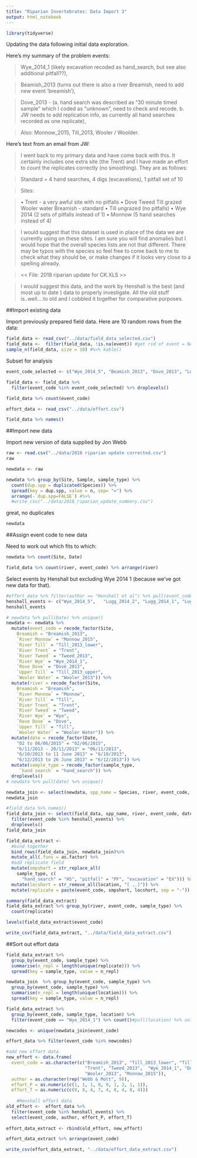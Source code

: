 ```yaml
---
title: "Riparian Invertebrates: Data Import 3"
output: html_notebook
---
```


```r
library(tidyverse)
```

Updating the data following initial data exploration.  

Here's my summary of the problem events: 

> Wye_2014_1 (likely excavation recoded as hand_search, but see also additional pitfall??), 

> Beamish_2013 (turns out there is also a river Breamish, need to add new event 'breamish'), 

> Dove_2013 - (a. hand search was described as "30 minute timed sample" which I coded as "unknown", need to check and recode.  b. JW needs to add replication info, as currently all hand searches recorded as one replicate), 

> Also: Monnow_2015, Till_2013, Wooler / Woolder.  


Here's text from an email from JW: 

> I went back to my primary data and have come back with this. It certainly includes one extra site (the Trent) and I have made an effort to count the replicates correctly (no smoothing). They are as follows:

> Standard = 4 hand searches, 4 digs (excavations), 1 pitfall set of 10

> Sites:

> •	Trent  - a very awful site with no pitfalls
•	Dove Tweed Till grazed Wooler water Breamish  - standard
•	Till ungrazed (no pitfalls)
•	Wye 2014 (2 sets of pitfalls instead of 1)
•	Monnow (5 hand searches instead of 4)

> I would suggest that this dataset is used in place of the data we are currently using on these sites. I am sure you will find anomalies but I would hope that the overall species lists are not that different. There may be typos with the species so feel free to come back to me to check what they should be, or make changes if it looks very close to a spelling already.


> << File: 2018 riparian update for CK.XLS >> 

> I would suggest this data, and the work by Henshall is the best (and most up to date ) data to properly investigate. All the old stuff is..well….to old and I cobbled it together for comparative purposes.

##Import existing data

Import previously prepared field data.  Here are 10 random rows from the data: 
```r
field_data <- read_csv("../data/field_data_selected.csv")
field_data <-  filter(field_data, !is.na(event)) #get rid of event = NA
sample_n(field_data, size = 10) #%>% kable()
```

Subset for analysis
```r
event_code_selected <- c("Wye_2014_5", "Beamish_2013", "Dove_2013", "Lugg_2014_2", "Monnow_2015", "FromeMoreton_2017", "FromeRushton_2017", "FromeWoodsford_2017", "Till_2013", "Wooler_2013", "Wye_2014_1", "Lugg_2014_1", "Lugg_2014_3", "Lugg_2014_4", "Wye_2014_4", "Wye_2014_6", "Wye_2014_7", "Wye_2014_3")

field_data <- field_data %>% 
  filter(event_code %in% event_code_selected) %>% droplevels() 

field_data %>% count(event_code)
```

```r
effort_data <- read_csv("../data/effort.csv") 
```

```r
field_data %>% names()
```


##Import new data

Import new version of data supplied by Jon Webb

```r
raw <- read.csv("../data/2018 riparian update corrected.csv")
raw
```

```r
newdata <- raw

newdata %>% group_by(Site, Sample, sample_type) %>% 
  count(dup.spp = duplicated(Species)) %>% 
  spread(key = dup.spp, value = n, sep= "=") %>% 
  arrange(-`dup.spp=FALSE`) #%>% 
  #write_csv("../data/2018_riparian_update_summary.csv")
```
great, no duplicates


```r
newdata
```



##Assign event code to new data

Need to work out which fits to which: 


```r
newdata %>% count(Site, Date)
```

```r
field_data %>% count(river, event_code) %>% arrange(river)
```

Select events by Henshall but excluding Wye 2014 1 (because we've got new data for that).
```r
#effort_data %>% filter(author == "Henshall et al") %>% pull(event_code)
henshall_events <- c("Wye_2014_5",   "Lugg_2014_2", "Lugg_2014_1", "Lugg_2014_3", "Lugg_2014_4", "Wye_2014_4", "Wye_2014_6", "Wye_2014_7", "Wye_2014_3")
henshall_events
```

```r
# newdata %>% pull(Date) %>% unique()
newdata <- newdata %>% 
  mutate(event_code = recode_factor(Site,
    Breamish = "Breamish_2013",
    `River Monnow` = "Monnow_2015",
    `River Till` = "Till_2013_lower",
    `River Trent` = "Trent",
    `River Tweed` = "Tweed_2013",
    `River Wye` = "Wye_2014_1",
    `Rove Dove` = "Dove_2013",
    `Upper Till` = "Till_2013_upper",
    `Wooler Water` = "Wooler_2013")) %>% 
  mutate(river = recode_factor(Site,
    Breamish = "Breamish",
    `River Monnow` = "Monnow",
    `River Till` = "Till",
    `River Trent` = "Trent",
    `River Tweed` = "Tweed",
    `River Wye` = "Wye",
    `Rove Dove` = "Dove",
    `Upper Till` = "Till",
    `Wooler Water` = "Wooler Water")) %>% 
  mutate(date = recode_factor(Date,
    "02 to 06/06/2015" = "02/06/2015",
    "6/11/2013 - 20/11/2013" = "06/11/2013", 
    "6/10/2013 to 11 June 2013" = "6/10/2013",
    "6/12/2013 to 26 June 2013" = "6/12/2013")) %>% 
  mutate(sample_type = recode_factor(sample_type, 
     `hand search` = "hand_search")) %>% 
  droplevels()
# newdata %>% pull(date) %>% unique()
```

```r
newdata_join <- select(newdata, spp_name = Species, river, event_code, date, sample_type, location = Sample) 
newdata_join
```


```r
#field_data %>% names()
field_data_join <- select(field_data, spp_name, river, event_code, date, sample_type, location) %>% 
  filter(event_code %in% henshall_events) %>% 
  droplevels()
field_data_join
```


```r
field_data_extract <- 
  #bind together
  bind_rows(field_data_join, newdata_join)%>% 
  mutate_all(.funs = as.factor) %>% 
  #add replicate field
  mutate(smpshort = str_replace_all(
    sample_type, c(
      "hand_search" = "HS", "pitfall" = "PF", "excavation" = "EX"))) %>% 
  mutate(locshort = str_remove_all(location, "[ ,.]")) %>%
  mutate(replicate = paste(event_code, smpshort, locshort, sep = "-")) 
```

```r
summary(field_data_extract) 
field_data_extract %>% group_by(river, event_code, sample_type) %>% 
  count(replicate)
```

```r
levels(field_data_extract$event_code)
```



```r
write_csv(field_data_extract, "../data/field_data_extract.csv")
```

##Sort out effort data


```r
field_data_extract %>%  
  group_by(event_code, sample_type) %>% 
  summarise(n_repl = length(unique(replicate))) %>% 
  spread(key = sample_type, value = n_repl) 
```

```r
newdata_join  %>% group_by(event_code, sample_type) %>% 
  group_by(event_code, sample_type) %>% 
  summarise(n_repl = length(unique(location))) %>% 
  spread(key = sample_type, value = n_repl)
```


```r
field_data_extract %>%  
  group_by(event_code, sample_type, location) %>% 
  filter(event_code == "Wye_2014_1") %>% count()#pull(location) %>% unique() 
```


```r
newcodes <- unique(newdata_join$event_code)

effort_data %>% filter(event_code %in% newcodes)
```


```r


#add new effort data
new_effort <- data.frame(
  event_code = as.character(c("Breamish_2013", "Till_2013_lower", "Till_2013_upper", 
                              "Trent", "Tweed_2013",  "Wye_2014_1", "Dove_2013", 
                              "Wooler_2013", "Monnow_2015")),  
  author = as.character(rep("Webb & Mott", 9)), 
  effort_P = as.numeric(c(1, 1, 1, 0, 0, 1, 2, 1, 1)), 
  effort_T = as.numeric(c(8, 8, 4, 7, 4, 8, 4, 8, 4)))
  
    #Henshall effort data
old_effort <-  effort_data %>% 
  filter(event_code %in% henshall_events) %>% 
  select(event_code, author, effort_P, effort_T) 
  
effort_data_extract <- rbind(old_effort, new_effort)

effort_data_extract %>% arrange(event_code)

```


```r
write_csv(effort_data_extract, "../data/effort_data_extract.csv")
```
